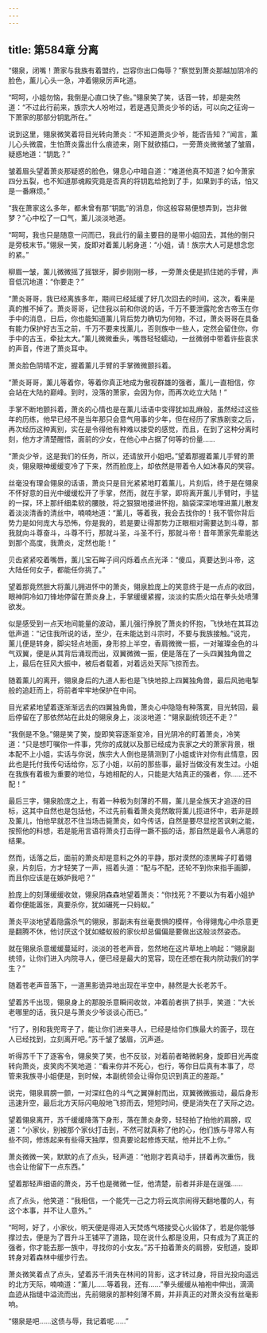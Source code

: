 ```yaml
---
---
---
```

title: 第584章 分离
---



“翎泉，闭嘴！萧家与我族有着盟约，岂容你出口侮辱？”察觉到萧炎那越加阴冷的脸色，薰儿心头一急，冲着翎泉厉声叱道。

“呵呵，小姐勿恼，我倒是心直口快了些。”翎泉笑了笑，话音一转，却是突然道：“不过此行前来，族宗大人吩咐过，若是遇见萧炎少爷的话，可以向之征询一下萧家的那部分钥匙所在。”

说到这里，翎泉微笑着将目光转向萧炎：“不知道萧炎少爷，能否告知？”闻言，薰儿心头微震，生怕萧炎露出什么痕迹来，刚下就欲插口，一旁萧炎微微皱了皱眉，疑惑地道：“钥匙？”

皱着眉头望着萧炎那疑惑的脸色，翎息心中暗自道：“难道他真不知道？如今萧家四分五裂，也不知道那魂殿究竟是否真的将钥匙给抢到了手，如果到手的话，怕又是一番麻烦。”

“我在萧家这么多年，都未曾有那“钥匙”的消息，你这般容易便想弄到，岂非做梦？”心中松了一口气，薰儿淡淡地道。

“呵呵，我也只是随意一问而已，我此行的最主要目的是带小姐回去，其他的倒只是旁枝末节。”翎泉一笑，旋即对着薰儿躬身道：“小姐，请！族宗大人可是想念您的紧。”

柳眉一皱，薰儿微微摇了摇银牙，脚步刚刚一移，一旁萧炎便是抓住她的手臂，声音低沉地道：“你要走？”

“萧炎哥哥，我已经离族多年，期间已经延缓了好几次回去的时间，这次，看来是真的推不掉了。萧炎哥哥，记住我以前和你说的话，千万不要泄露陀舍古帝玉在你手中的消息，日后，你也能知道薰儿背后势力确切为何物，不过，萧炎哥哥在具备有能力保护好古玉之前，千万不要来找薰儿，否则族中一些人，定然会留住你，你手中的古玉，牵扯太大。”薰儿微微垂头，嘴唇轻轻蠕动，一丝微弱中带着许些哀求的声音，传进了萧炎耳中。

萧炎脸色阴晴不定，握着薰儿手臂的手掌微微颤抖着。

“萧炎哥哥，薰儿等着你，等着你真正地成为傲视群雄的强者，薰儿一直相信，你会站在大陆的巅峰。到时，没落的萧家，会因为你，而再次屹立大陆！”

手掌不断地颤抖着，萧炎的心情也是在薰儿话语中变得犹如乱麻般，虽然经过这些年的历练，他早已经不是当年那只会意气用事的少年，但在经历了家族剧变之后，再次经历这种离别，实在是令得他有种难以接受的感觉，而且，在到了这种分离时刻，他方才清楚醒悟，面前的少女，在他心中占据了何等的份量……

“萧炎少爷，这是我们的任务，所以，还请放开小姐吧。”望着那握着薰儿手臂的萧炎，翎泉眼神缓缓变冷了下来，然而脸庞上，却依然是带着令人如沐春风的笑容。

丝毫没有理会翎泉的话语，萧炎只是目光紧紧地盯着薰儿，片刻后，终于是在翎泉不怀好意的目光中缓缓松开了手掌，然而，就在手掌，即将离开薰儿手臂时，手猛的一探，环上那纤细柔软的腰肢，将之狠狠地搂进怀抱，脑袋深深地埋进薰儿散发着淡淡清香的清丝中，喃喃地道：“薰儿，等着我，我会去找你的！我不管你背后势力是如何庞大与恐怖，你是我的，若是要让得那势力正眼相对需要达到斗尊，那我就向斗尊奋斗，斗尊不行，那就斗圣，斗圣不行，那就斗帝！昔年萧家先辈能达到那个高度，我萧炎，定然也能！”

贝齿紧紧咬着嘴唇，薰儿宝石眸子间闪烁着点点光泽：“傻瓜，真要达到斗帝，这大陆任何女子，都能任你挑了。”

望着那竟然胆大将薰儿拥进怀中的萧炎，翎泉脸庞上的笑意终于是一点点的收回，眼神阴冷如刀锋地停留在萧炎身上，手掌缓缓紧握，淡淡的实质火焰在拳头处喷薄欲发。

似是感受到一点天地间能量的波动，薰儿强行挣脱了萧炎的怀抱，飞快地在其耳边低声道：“记住我所说的话，至少，在未能达到斗宗时，不要与我族接触。”说完，薰儿便是转身，脚尖轻点地面，身形掠上半空，香肩微微一振，一对璀璨金色的斗气双翼，便是从其背后涌现而出，双翼微微一振，便是落在了一头四翼独角兽之上，最后在狂风大振中，被后者载着，对着远处天际飞掠而去。

随着薰儿的离开，翎泉身后的九道人影也是飞快地掠上四翼独角兽，最后风驰电掣般的追赶而上，将前者牢牢地保护在中间。

目光紧紧地望着逐渐渐远去的四翼独角兽，萧炎心中隐隐有种落寞，目光转回，最后停留在了那依然站在此处的翎泉身上，淡淡地道：“翎泉副统领还不走？”

“我倒是不急。”翎是笑了笑，旋即笑容逐渐变冷，目光阴冷的盯着萧炎，冷笑道：“只是想叮嘱你一件事，凭你的成就以及那已经成为丧家之犬的萧家背景，根本配不上小姐，实话与你说，族宗大人倒也是猜测到了小姐或许对你有此情意，因此也是托付我传句话给你，忘了小姐，以前的那些事，最好当做没有发生过。小姐在我族有着极为重要的地位，与她相配的人，只能是大陆真正的强者，你……还不配！”

最后三字，翎泉脸庞之上，有着一种极为刻薄的不屑，薰儿是全族天才追逐的目标，这其中自然也是包括他，不过先前看着萧炎竟然敢将薰儿揽进怀中，若非是顾及薰儿，怕他早就忍不住当场击毙萧炎，如今传话，自然是要尽显挖苦讽剌之能，按照他的料想，若是能用言语将萧炎打击得一蹶不振的话，那自然是最令人满意的结果。

然而，话落之后，面前的萧炎却是意料之外的平静，那对漠然的漆黑眸子盯着翎泉，片刻后，方才轻笑了一声，摇着头道：“配与不配，还轮不到你来指手画脚，而且你应该是在嫉妒我吧？”

脸庞上的刻薄缓缓收敛，翎泉阴森森地望着萧炎：“你找死？不要以为有着小姐护着你便能嚣张，真要杀你，犹如碾死一只蚂蚁。”

萧炎平淡地望着隐露杀气的翎泉，那副未有丝毫畏惧的模样，令得翎鬼心中杀意更是翻腾不休，他讨厌这个犹如蝼蚁般的家伙却总偏偏是要做出这般淡然姿态。

就在翎泉杀意缓缓蔓延时，淡淡的苍老声音，忽然地在这片草地上响起：“翎泉副统领，让你们进入内院寻人，便已经是最大的宽容，现在还想在我内院动我们的学生？”

随着苍老声音落下，一道黑影诡异地出现在半空中，赫然是大长老苏千。

望着苏千出现，翎泉身上的那股杀意瞬间收敛，冲着前者拱了拱手，笑道：“大长老哪里的话，我只是与萧炎少爷谈谈心而已。”

“行了，别和我兜弯子了，能让你们进来寻人，已经是给你们族最大的面子，现在人已经找到，立刻离开吧。”苏千皱了皱眉，沉声道。

听得苏千下了逐客令，翎泉笑了笑，也不反驳，对着前者略微躬身，旋即目光再度转向萧炎，皮笑肉不笑地道：“看来你并不死心，也行，等你日后真有本事了，尽管来我族寻小姐便是，到时候，本副统领会让得你见识到真正的差距。”

说完，翎泉肩膀一颤，一对深红色的斗气之翼弹射而出，双翼微微振动，最后身形迅速升空，最后北方天际闪电般地飞掠而去，短短时间，便是消失在了天际之边。

望着翎泉离开，苏千缓缓降落下身形，落在萧炎身旁，轻轻拍了拍他的肩膀，叹道：“小家伙，别被那个家伙打击到，不然可就真称了他的心，他们族与寻常人有些不同，修炼起来有些得天独厚，但真要论起修炼天赋，他并比不上你。”

萧炎微微一笑，默默的点了点头，轻声道：“他刚才若真动手，拼着再次重伤，我也会让他留下一点东西。”

望着那轻声细语的萧炎，苏千也是微微一怔，他清楚，前者并非是在逞强……

点了点头，他笑道：“我相信，一个能凭一己之力将云岚宗闹得天翻地覆的人，有这个本事，并不让人意外。”

“呵呵，好了，小家伙，明天便是得进入天焚炼气塔接受心火锻体了，若是你能够撑过去，便是为了晋升斗王铺平了道路，现在说什么都是没用，只有成为了真正的强者，你才能去那一族中，寻找你的小女友。”苏千拍着萧炎的肩膀，安慰道，旋即转身对着森林中缓步行去。

萧炎微笑着点了点头，望着苏千消失在林间的背影，这才转过身，将目光投向遥远的北方天际，喃喃道：“薰儿……等着我，还有……”拳头缓缓从袖袍中伸出，滴滴血迹从指缝中溢流而出，先前翎泉的那种刻薄不屑，并非真正的对萧炎没有丝毫影响。

“翎泉是吧……这债与辱，我记着呢……”